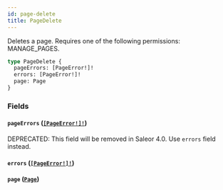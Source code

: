 ```yaml
---
id: page-delete
title: PageDelete
---
```


Deletes a page. Requires one of the following permissions: MANAGE_PAGES.

```graphql
type PageDelete {
  pageErrors: [PageError!]!
  errors: [PageError!]!
  page: Page
}
```

### Fields

#### `pageErrors` ([`[PageError!]!`](../../../developer/api-reference/objects/page-error))

<span class="badge badge--warning">DEPRECATED: This field will be removed in Saleor 4.0. Use `errors` field instead.</span>

#### `errors` ([`[PageError!]!`](../../../developer/api-reference/objects/page-error))

#### `page` ([`Page`](../../../developer/api-reference/objects/page))
